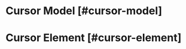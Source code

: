 
<NextSeo 
  title="Velt Docs - General API Reference"
  description="General API Reference for the Velt SDK"
/>
<HeaderSetter />

# Cursor Model [#cursor-model]

<CursorRef />

# Cursor Element [#cursor-element]

<CursorElementRef />